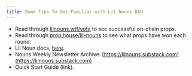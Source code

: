 ```yaml
---
title: Some Tips To Get Familiar with Lil Nouns DAO
---
```


* Read through [lilnouns.wtf/vote](http://www.lilnouns.wtf/vote) to see successful on-chain props.
* Read through [prop.house/lil-nouns](https://prop.house/lil-nouns) to see what props have won each round.
* Lil Noun docs, [here](https://lilnouns.notion.site/lilnouns/Explore-Lil-Nouns-db990658e6ab4cf19121b22642645032).
* Nouns Weekly Newsletter Archive: [https://lilnouns.substack.com](https://lilnouns.substack.com)
* Quick Start Guide (link).


